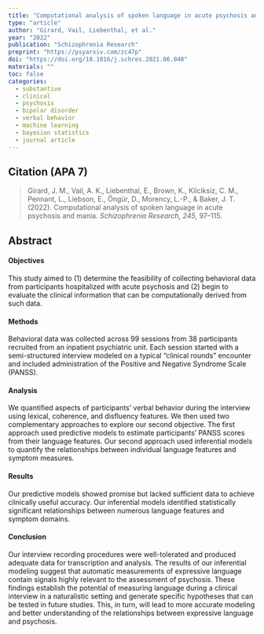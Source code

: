 ```yaml
---
title: "Computational analysis of spoken language in acute psychosis and mania"
type: "article"
author: "Girard, Vail, Liebenthal, et al."
year: "2022"
publication: "Schizophrenia Research"
preprint: "https://psyarxiv.com/zc47p"
doi: "https://doi.org/10.1016/j.schres.2021.06.040"
materials: ""
toc: false
categories:
  - substantive
  - clinical
  - psychosis
  - bipolar disorder
  - verbal behavior
  - machine learning
  - bayesian statistics
  - journal article
---
```


## Citation (APA 7)

> Girard, J. M., Vail, A. K., Liebenthal, E., Brown, K., Kilciksiz, C. M., Pennant, L., Liebson, E., Öngür, D., Morency, L.-P., & Baker, J. T. (2022). Computational analysis of spoken language in acute psychosis and mania. *Schizophrenia Research, 245*, 97–115.

## Abstract

#### Objectives

This study aimed to (1) determine the feasibility of collecting behavioral data from participants hospitalized with acute psychosis and (2) begin to evaluate the clinical information that can be computationally derived from such data.

#### Methods

Behavioral data was collected across 99 sessions from 38 participants recruited from an inpatient psychiatric unit. Each session started with a semi-structured interview modeled on a typical “clinical rounds” encounter and included administration of the Positive and Negative Syndrome Scale (PANSS).

#### Analysis

We quantified aspects of participants’ verbal behavior during the interview using lexical, coherence, and disfluency features. We then used two complementary approaches to explore our second objective. The first approach used predictive models to estimate participants’ PANSS scores from their language features. Our second approach used inferential models to quantify the relationships between individual language features and symptom measures.

#### Results

Our predictive models showed promise but lacked sufficient data to achieve clinically useful accuracy. Our inferential models identified statistically significant relationships between numerous language features and symptom domains.

#### Conclusion

Our interview recording procedures were well-tolerated and produced adequate data for transcription and analysis. The results of our inferential modeling suggest that automatic measurements of expressive language contain signals highly relevant to the assessment of psychosis. These findings establish the potential of measuring language during a clinical interview in a naturalistic setting and generate specific hypotheses that can be tested in future studies. This, in turn, will lead to more accurate modeling and better understanding of the relationships between expressive language and psychosis.
